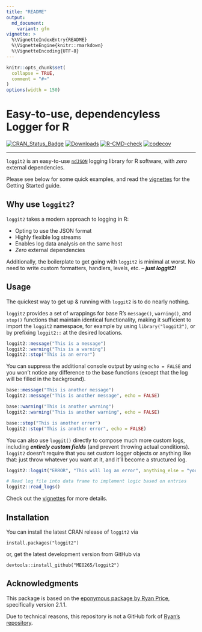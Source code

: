 ```yaml
---
title: "README"
output:
  md_document:
    variant: gfm
vignette: >
  %\VignetteIndexEntry{README}
  %\VignetteEngine{knitr::rmarkdown}
  %\VignetteEncoding{UTF-8}
---
```


```r
knitr::opts_chunk$set(
  collapse = TRUE,
  comment = "#>"
)
options(width = 150)
```

Easy-to-use, dependencyless Logger for R
==================================
<!-- badges: start -->
[![CRAN\_Status\_Badge](http://www.r-pkg.org/badges/version/loggit2)](https://cran.r-project.org/package=loggit2)
[![Downloads](https://cranlogs.r-pkg.org/badges/grand-total/loggit2)](https://cran.r-project.org/package=loggit2)
[![R-CMD-check](https://github.com/MEO265/loggit2/actions/workflows/R-CMD-check.yaml/badge.svg)](https://github.com/MEO265/loggit2/actions/workflows/R-CMD-check.yaml)
[![codecov](https://codecov.io/gh/MEO265/loggit2/graph/badge.svg)](https://codecov.io/gh/MEO265/loggit2)
<!-- badges: end -->

------------------------------------------------------------------------

`loggit2` is an easy-to-use [`ndJSON`](https://github.com/ndjson/ndjson-spec) logging library for R software,
with _zero_ external dependencies.

Please see below for some quick examples, and read the [vignettes](https://cran.r-project.org/web/packages/loggit2/vignettes/) for the
Getting Started guide.

Why use `loggit2`?
-----------------

`loggit2` takes a modern approach to logging in R:

- Opting to use the JSON format
- Highly flexible log streams
- Enables log data analysis on the same host
- _Zero_ external dependencies

Additionally, the boilerplate to get going with `loggit2` is minimal at worst.
No need to write custom formatters, handlers, levels, etc. -- ***just loggit2!***

Usage
--------------

The quickest way to get up & running with `loggit2` is to do nearly nothing.

`loggit2` provides a set of wrappings for base R's `message()`, `warning()`, and
`stop()` functions that maintain identical functionality, making it sufficient to
import the `loggit2` namespace, for example by using `library("loggit2")`, or by
prefixing `loggit2::` at the desired locations.

```r
loggit2::message("This is a message")
loggit2::warning("This is a warning")
loggit2::stop("This is an error")
```

You can suppress the additional console output by using `echo = FALSE` and
you won't notice any difference to the base functions (except that the log
will be filled in the background).

```r
base::message("This is another message")
loggit2::message("This is another message", echo = FALSE)

base::warning("This is another warning")
loggit2::warning("This is another warning", echo = FALSE)

base::stop("This is another error")
loggit2::stop("This is another error", echo = FALSE)
```

You can also use `loggit()` directly to compose much more custom
logs, including ***entirely custom fields*** (and prevent throwing actual conditions).
`loggit2` doesn't require that you set custom logger objects or anything like that:
just throw whatever you want at it, and it'll become a structured log.

```r
loggit2::loggit("ERROR", "This will log an error", anything_else = "you want to include")

# Read log file into data frame to implement logic based on entries
loggit2::read_logs()
```

Check out the [vignettes](https://cran.r-project.org/web/packages/loggit2/vignettes/) for more details.

Installation
------------

You can install the latest CRAN release of `loggit2` via

    install.packages("loggit2")

or, get the latest development version from GitHub via

    devtools::install_github("MEO265/loggit2")

Acknowledgments
-----------
This package is based on the [eponymous package by Ryan Price](https://github.com/ryapric/loggit2), specifically version 2.1.1.

Due to technical reasons, this repository is not a GitHub fork of [Ryan's repository](https://github.com/ryapric/loggit2).
